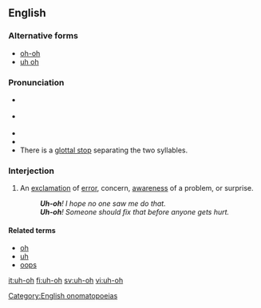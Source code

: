 ==English==

===Alternative forms===
* [[oh-oh]]
* [[uh oh]]

===Pronunciation===
* {{a|US}} {{IPA|/ˈʌ̆ʔ˦oʊ˨/}}
* {{a|RP}} {{IPA|/ˈʌ̆ʔ˦əʊ˨/}}
* {{audio|en-us-uh-oh.ogg|Audio (US)}}
* {{audio|Uh-oh.ogg|Audio (UK)}}
* There is a [[glottal stop]] separating the two syllables.

===Interjection===
{{en-interj|head=[[uh]]-[[oh]]}}

# An [[exclamation]] of [[error]], concern, [[awareness]] of a problem, or surprise.
#: '''''Uh-oh'''!  I hope no one saw me do that.''
#: '''''Uh-oh'''!  Someone should fix that before anyone gets hurt.''

====Related terms====
* [[oh]]
* [[uh]]
* [[oops]]

[[Category:English onomatopoeias]]

[[it:uh-oh]]
[[fi:uh-oh]]
[[sv:uh-oh]]
[[vi:uh-oh]]